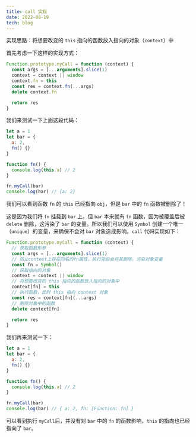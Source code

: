 ```yaml
---
title: call 实现
date: 2022-08-19
tech: blog
---
```


实现思路：将想要改变的 `this` 指向的函数放入指向的对象（`context`）中

首先考虑一下这样的实现方式：

```js
Function.prototype.myCall = function (context) {
  const args = [...arguments].slice(1)
  context = context || window
  context.fn = this
  const res = context.fn(...args)
  delete context.fn

  return res
}
```

我们来测试一下上面这段代码：

```js {8}
let a = 1
let bar = {
  a: 2,
  fn() {}
}

function fn() {
  console.log(this.a) // 2
}

fn.myCall(bar)
console.log(bar) // {a: 2}
```

我们可以看到函数 `fn` 的 `this` 已经指向 `obj`，但是 `bar` 中的 `fn` 函数被删除了！

这是因为我们将 `fn` 挂载到 `bar` 上，但 `bar` 本来就有 `fn` 函数，因为被覆盖后被 `delete` 删除，这污染了 `bar` 的变量。所以我们可以使用 `Symbol` 创建一个唯一（`unique`）的变量，来确保不会对 `bar` 对象造成影响。`call` 代码实现如下：

```js
Function.prototype.myCall = function (context) {
  // 获取函数形参
  const args = [...arguments].slice(1)
  // 防止context上存在同名的fn属性，执行完后会将其删除，污染对象变量
  const fn = Symbol()
  // 获取指向的对象
  context = context || window
  // 将想要改变的 this 指向的函数放入指向的对象中
  context[fn] = this
  // 执行函数，此时 this 指向 context 对象
  const res = context[fn](...args)
  // 删除对象中的函数
  delete context[fn]

  return res
}
```

我们再来测试一下：

```js
let a = 1
let bar = {
  a: 2,
  fn() {}
}

function fn() {
  console.log(this.a) // 2
}

fn.myCall(bar)
console.log(bar) // { a: 2, fn: [Function: fn] }
```

可以看到执行 `myCall`后，并没有对 `bar` 中的 `fn` 的函数影响，`this` 的指向也已经指向了 `bar`。
